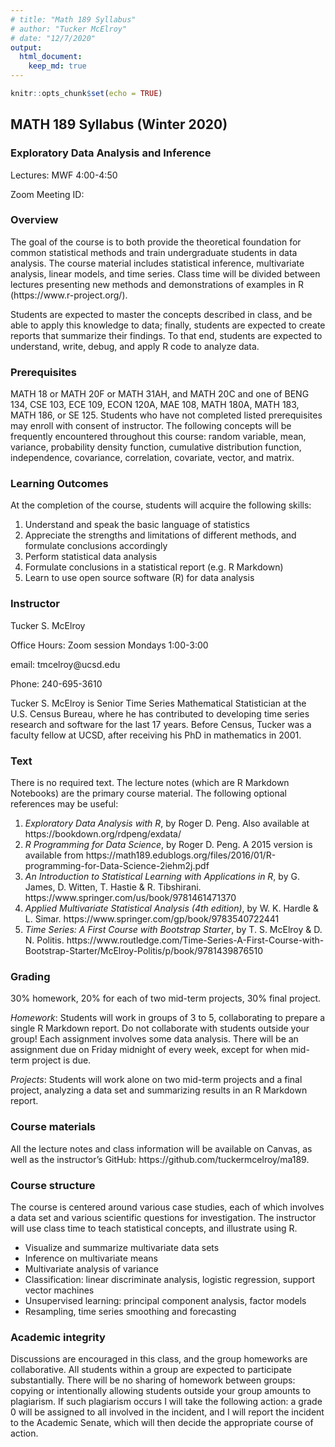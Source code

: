 ```yaml
---
# title: "Math 189 Syllabus"
# author: "Tucker McElroy"
# date: "12/7/2020"
output: 
  html_document:
    keep_md: true
---
```

```r
knitr::opts_chunk$set(echo = TRUE)
```
 
## **MATH 189 Syllabus (Winter 2020)**

### **Exploratory Data Analysis and Inference** 
Lectures: MWF 4:00-4:50

Zoom Meeting ID: 

<!-- ### Course Catalog Description -->
<!-- An introduction to various quantitative methods and statistical techniques for analyzing data—in particular big data. Quick review of probability continuing to topics of how to process, analyze, and visualize data using statistical language R. Further topics include basic inference, sampling, hypothesis testing, bootstrap methods, and regression and diagnostics. Offers conceptual explanation of techniques, along with opportunities to examine, implement, and practice them in real and simulated data. -->

### Overview
The goal of the course is to both provide the theoretical foundation for common statistical methods and train undergraduate students in data analysis. The course material includes statistical inference, multivariate analysis, linear models, and time series. Class time will be divided between lectures presenting new methods and demonstrations of examples in R (https://www.r-project.org/).

Students are expected to master the concepts described in class, and be able to apply this knowledge to data; finally, students are expected to create reports that summarize their findings. To that end, students are expected to understand, write, debug, and apply R code to analyze data.
 
### Prerequisites
MATH 18 or MATH 20F or MATH 31AH, and MATH 20C and one of BENG 134, CSE 103, ECE 109, ECON 120A, MAE 108, MATH 180A, MATH 183, MATH 186, or SE 125. Students who have not completed listed prerequisites may enroll with consent of instructor. The following concepts will be frequently encountered throughout this course: random variable, mean, variance, probability density function, cumulative distribution function, independence, covariance, correlation, covariate, vector, and matrix. 

### Learning Outcomes
At the completion of the course, students will acquire the following skills:

1. Understand and speak the basic language of statistics
2. Appreciate the strengths and limitations of different methods, and formulate conclusions accordingly
3. Perform statistical data analysis 
4. Formulate conclusions in a statistical report (e.g. R Markdown)
5. Learn to use open source software (R) for data analysis

### Instructor
 Tucker S. McElroy
 
 Office Hours: Zoom session Mondays 1:00-3:00
 
 email:  tmcelroy@ucsd.edu
 
 Phone: 240-695-3610
 
 Tucker S. McElroy is Senior Time Series Mathematical Statistician at the U.S. Census Bureau, where he has contributed to developing time series research and software for the last 17 years. Before Census, Tucker was a faculty fellow at UCSD, after receiving his PhD in mathematics in 2001. 

### Text
There is no required text.  The lecture notes (which are R Markdown Notebooks) are the primary course material. The following optional references may be useful:

1. *Exploratory Data Analysis with R*, by Roger D. Peng.  Also available at https://bookdown.org/rdpeng/exdata/
2. *R Programming for Data Science*, by Roger D. Peng.  A 2015 version is available from
https://math189.edublogs.org/files/2016/01/R-programming-for-Data-Science-2iehm2j.pdf
3. *An Introduction to Statistical Learning with Applications in R*, by G. James, D. Witten, T.
Hastie & R. Tibshirani. https://www.springer.com/us/book/9781461471370
4. *Applied Multivariate Statistical Analysis (4th edition)*, by W. K. Hardle & L. Simar.
https://www.springer.com/gp/book/9783540722441
5. *Time Series: A First Course with Bootstrap Starter*, by T. S. McElroy & D. N. Politis.
https://www.routledge.com/Time-Series-A-First-Course-with-Bootstrap-Starter/McElroy-Politis/p/book/9781439876510
 
### Grading
30% homework, 20% for each of two mid-term projects, 30% final project.

*Homework*: Students will work in groups of 3 to 5, collaborating to prepare a single R Markdown report. Do not collaborate with students outside your group! Each assignment involves some data analysis. There will be an assignment due on Friday midnight of every week, except for when mid-term project is due.

*Projects*: Students will work alone on two mid-term projects and a final project, analyzing a data set and summarizing results in an R Markdown report.

### Course materials
All the lecture notes and class information will be available on Canvas, as well as the instructor's GitHub: https://github.com/tuckermcelroy/ma189.  

### Course structure
The course is centered around various case studies, each of which involves a data set and various scientific questions for investigation. The instructor will use class time to teach statistical concepts, and illustrate using R.

- Visualize and summarize multivariate data sets
- Inference on multivariate means
- Multivariate analysis of variance
- Classification: linear discriminate analysis, logistic regression, support vector machines
- Unsupervised learning: principal component analysis, factor models
- Resampling, time series smoothing and forecasting

### Academic integrity
Discussions are encouraged in this class, and the group homeworks are collaborative. All students within a group are expected to participate substantially. There will be no sharing of homework between groups: copying or intentionally allowing students outside your group amounts to plagiarism. If such plagiarism occurs I will take the following action: a grade 0 will be assigned to all involved in the incident, and I will report the incident to the Academic Senate, which will then decide the appropriate course of action. 